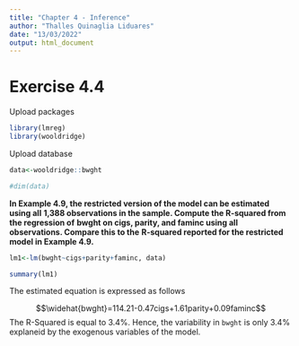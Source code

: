 ---
title: "Chapter 4 - Inference"
author: "Thalles Quinaglia Liduares"
date: "13/03/2022"
output: html_document
---

# Exercise 4.4

Upload packages

```{r, warning=FALSE, message=FALSE}

library(lmreg)
library(wooldridge)

```

Upload database

```{r, warning=FALSE, message=FALSE}

data<-wooldridge::bwght

#dim(data)

```


**In Example 4.9, the restricted version of the model can be estimated using all**
**1,388 observations in the sample. Compute the R-squared from the regression of**
**bwght on cigs, parity, and faminc using all observations. Compare this to the**
**R-squared reported for the restricted model in Example 4.9.**

```{r}
lm1<-lm(bwght~cigs+parity+faminc, data)

summary(lm1)
```
The estimated equation is expressed as follows

$$\widehat{bwght}=114.21-0.47cigs+1.61parity+0.09faminc$$
The R-Squared is equal to 3.4%. Hence, the variability in `bwght` is only 3.4%
explaneid by the exogenous variables of the model.
